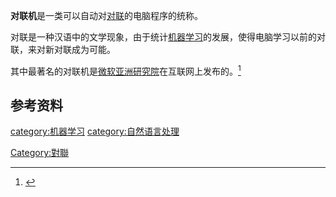 {{noteTA
|G1=IT
|1=zh-hant:對聯機;zh-hans:对联机;
}}
'''对联机'''是一类可以自动对[[对联|对联]]的电脑程序的统称。

对联是一种汉语中的文学现象，由于统计[[机器学习|机器学习]]的发展，使得电脑学习以前的对联，来对新对联成为可能。

其中最著名的对联机是[[微软亚洲研究院|微软亚洲研究院]]在互联网上发布的。<ref>{{Cite web |url=http://duilian.msra.cn/ |title=微软亚洲研究院电脑对联 |access-date=2008-11-07 |archive-date=2021-02-11 |archive-url=https://web.archive.org/web/20210211074702/http://duilian.msra.cn/ |dead-url=no }}</ref>

==参考资料==
{{reflist}}

{{電腦小作品}}
{{Culture-stub}}

[[Category:對聯|Category:對聯]]
[[category:机器学习|category:机器学习]]
[[category:自然语言处理|category:自然语言处理]]